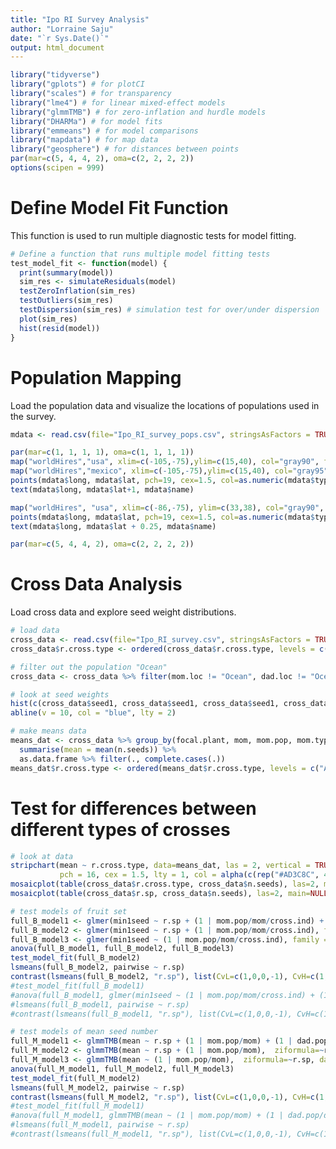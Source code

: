 ```yaml
---
title: "Ipo RI Survey Analysis"
author: "Lorraine Saju"
date: "`r Sys.Date()`"
output: html_document
---
```


```r
library("tidyverse")
library("gplots") # for plotCI
library("scales") # for transparency
library("lme4") # for linear mixed-effect models
library("glmmTMB") # for zero-inflation and hurdle models
library("DHARMa") # for model fits
library("emmeans") # for model comparisons
library("mapdata") # for map data 
library("geosphere") # for distances between points
par(mar=c(5, 4, 4, 2), oma=c(2, 2, 2, 2))
options(scipen = 999)
```

# Define Model Fit Function

This function is used to run multiple diagnostic tests for model fitting.

```r
# Define a function that runs multiple model fitting tests 
test_model_fit <- function(model) {
  print(summary(model))
  sim_res <- simulateResiduals(model)
  testZeroInflation(sim_res)
  testOutliers(sim_res)
  testDispersion(sim_res) # simulation test for over/under dispersion
  plot(sim_res)
  hist(resid(model))
}
```

# Population Mapping

Load the population data and visualize the locations of populations used in the survey.

```r
mdata <- read.csv(file="Ipo_RI_survey_pops.csv", stringsAsFactors = TRUE, na.strings = c("NA", ""))

par(mar=c(1, 1, 1, 1), oma=c(1, 1, 1, 1))
map("worldHires","usa", xlim=c(-105,-75),ylim=c(15,40), col="gray90", fill=TRUE)
map("worldHires","mexico", xlim=c(-105,-75),ylim=c(15,40), col="gray95", fill=TRUE, add=TRUE)
points(mdata$long, mdata$lat, pch=19, cex=1.5, col=as.numeric(mdata$type))
text(mdata$long, mdata$lat+1, mdata$name)

map("worldHires", "usa", xlim=c(-86,-75), ylim=c(33,38), col="gray90", fill=TRUE)
points(mdata$long, mdata$lat, pch=19, cex=1.5, col=as.numeric(mdata$type))
text(mdata$long, mdata$lat + 0.25, mdata$name)

par(mar=c(5, 4, 4, 2), oma=c(2, 2, 2, 2))
```

# Cross Data Analysis

Load cross data and explore seed weight distributions.

```r
# load data 
cross_data <- read.csv(file="Ipo_RI_survey.csv", stringsAsFactors = TRUE, na.strings = c("NA", ""))
cross_data$r.cross.type <- ordered(cross_data$r.cross.type, levels = c("ACxAC","ACxSC","SCxAC","SCxSC","ACxAL","ACxSL","ALxAC","SLxAC","SCxAL","SCxSL","ALxSC","SLxSC","ALxAL","SLxAL","ALxSL","SLxSL"))

# filter out the population "Ocean"
cross_data <- cross_data %>% filter(mom.loc != "Ocean", dad.loc != "Ocean") %>% droplevels()

# look at seed weights
hist(c(cross_data$seed1, cross_data$seed1, cross_data$seed1, cross_data$seed1), breaks = 30, xlab = "Seed weight (mg)", main = NULL)
abline(v = 10, col = "blue", lty = 2)

# make means data
means_dat <- cross_data %>% group_by(focal.plant, mom, mom.pop, mom.type, dad, dad.pop, dad.type, r.sp, cross.type, r.cross.type, cross.loc, intraspecific) %>%
  summarise(mean = mean(n.seeds)) %>%
  as.data.frame %>% filter(., complete.cases(.))
means_dat$r.cross.type <- ordered(means_dat$r.cross.type, levels = c("ACxAC","ACxSC","SCxAC","SCxSC","ACxAL","ACxSL","ALxAC","SLxAC","SCxAL","SCxSL","ALxSC","SLxSC","ALxAL","SLxAL","ALxSL","SLxSL"))

```

# Test for differences between different types of crosses

```r
# look at data
stripchart(mean ~ r.cross.type, data=means_dat, las = 2, vertical = TRUE, method = "jitter", ylab = "Mean number of seeds produced per pod", 
           pch = 16, cex = 1.5, lty = 1, col = alpha(c(rep("#AD3C8C", 4), rep("#4259A7", 8), rep("#38B14A", 4)), 0.6))
mosaicplot(table(cross_data$r.cross.type, cross_data$n.seeds), las=2, main=NULL, ylab = "Number of seeds per pod", xlab = "Cross type")
mosaicplot(table(cross_data$r.sp, cross_data$n.seeds), las=2, main=NULL)

# test models of fruit set
full_B_model1 <- glmer(min1seed ~ r.sp + (1 | mom.pop/mom/cross.ind) + (1 | dad.pop/dad), family = "binomial", data = cross_data)
full_B_model2 <- glmer(min1seed ~ r.sp + (1 | mom.pop/mom/cross.ind), family = "binomial", data = cross_data)
full_B_model3 <- glmer(min1seed ~ (1 | mom.pop/mom/cross.ind), family = "binomial", data = cross_data)
anova(full_B_model1, full_B_model2, full_B_model3)
test_model_fit(full_B_model2)
lsmeans(full_B_model2, pairwise ~ r.sp)
contrast(lsmeans(full_B_model2, "r.sp"), list(CvL=c(1,0,0,-1), CvH=c(1,-1,-1,0), LvH=c(0,-1,-1,1), H1vH2=c(0,1,-1,0)))
#test_model_fit(full_B_model1)
#anova(full_B_model1, glmer(min1seed ~ (1 | mom.pop/mom/cross.ind) + (1 | dad.pop/dad), family = "binomial", data = cross_data))
#lsmeans(full_B_model1, pairwise ~ r.sp)
#contrast(lsmeans(full_B_model1, "r.sp"), list(CvL=c(1,0,0,-1), CvH=c(1,-1,-1,0), LvH=c(0,-1,-1,1), H1vH2=c(0,1,-1,0)))

# test models of mean seed number
full_M_model1 <- glmmTMB(mean ~ r.sp + (1 | mom.pop/mom) + (1 | dad.pop/dad),  ziformula=~r.sp, data = means_dat)
full_M_model2 <- glmmTMB(mean ~ r.sp + (1 | mom.pop/mom),  ziformula=~r.sp, data = means_dat)
full_M_model3 <- glmmTMB(mean ~ (1 | mom.pop/mom),  ziformula=~r.sp, data = means_dat)
anova(full_M_model1, full_M_model2, full_M_model3)
test_model_fit(full_M_model2)
lsmeans(full_M_model2, pairwise ~ r.sp)
contrast(lsmeans(full_M_model2, "r.sp"), list(CvL=c(1,0,0,-1), CvH=c(1,-1,-1,0), LvH=c(0,-1,-1,1), H1vH2=c(0,1,-1,0)))
#test_model_fit(full_M_model1)
#anova(full_M_model1, glmmTMB(mean ~ (1 | mom.pop/mom) + (1 | dad.pop/dad),  ziformula=~r.sp, data = means_dat))
#lsmeans(full_M_model1, pairwise ~ r.sp)
#contrast(lsmeans(full_M_model1, "r.sp"), list(CvL=c(1,0,0,-1), CvH=c(1,-1,-1,0), LvH=c(0,-1,-1,1), H1vH2=c(0,1,-1,0)))
```
